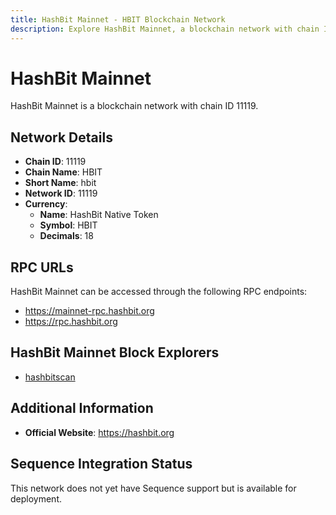 ```yaml
--- 
title: HashBit Mainnet - HBIT Blockchain Network
description: Explore HashBit Mainnet, a blockchain network with chain ID 11119. Learn about its native currency, HashBit Native Token, and how to interact with the network.
---
```


# HashBit Mainnet

HashBit Mainnet is a blockchain network with chain ID 11119.

## Network Details

- **Chain ID**: 11119
- **Chain Name**: HBIT
- **Short Name**: hbit
- **Network ID**: 11119
- **Currency**: 
  - **Name**: HashBit Native Token
  - **Symbol**: HBIT
  - **Decimals**: 18

## RPC URLs

HashBit Mainnet can be accessed through the following RPC endpoints:

- https://mainnet-rpc.hashbit.org
- https://rpc.hashbit.org

## HashBit Mainnet Block Explorers

- [hashbitscan](https://explorer.hashbit.org)

## Additional Information

- **Official Website**: https://hashbit.org

## Sequence Integration Status

This network does not yet have Sequence support but is available for deployment.
